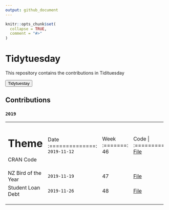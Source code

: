 ```yaml
---
output: github_document
---
```


<!-- README.md is generated from README.Rmd. Please edit that file -->

```r
knitr::opts_chunk$set(
  collapse = TRUE,
  comment = "#>"
)
```

# Tidytuesday

<!-- badges: start -->
<!-- badges: end -->

This repository contains the contributions in Tidituesday


<form action="https://github.com/rfordatascience/tidytuesday">  <button type="submit"> Tidytuestay </button> </form>

## Contributions

### `2019`
<!-- <details><summary>2019</summary> -->

+--------------------------------+----------------+---------+---------------+
| Theme                          | Date           |  Week   | Code          |
+================================+:==============:+:=======:+:=============:+
|CRAN Code                       |`2019-11-12`    |   46    |<a href="https://duvancho321.github.io/Tidyuesday/Folder/12-11-19" target="_blank">File</a>    |
+--------------------------------+----------------+---------+---------------+
|NZ Bird of the Year             |`2019-11-19`    |   47    |<a href="https://duvancho321.github.io/Tidyuesday/Folder/19-11-19" target="_blank">File</a>    |
+--------------------------------+----------------+---------+---------------+
|Student Loan Debt               |`2019-11-26`    |   48    |<a href="https://duvancho321.github.io/Tidyuesday/Folder/26-11-19" target="_blank">File</a>    |
+--------------------------------+----------------+---------+---------------+
|                                |                |         |               |
+--------------------------------+----------------+---------+---------------+
|                                |                |         |               |
+--------------------------------+----------------+---------+---------------+
|                                |                |         |               |
+--------------------------------+----------------+---------+---------------+
